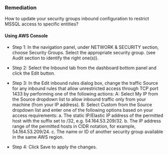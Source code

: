 ### Remediation

How to update your security groups inbound configuration to restrict MSSQL access to specific entities?

#### Using AWS Console

- Step 1: In the navigation panel, under NETWORK & SECURITY section, choose Security Groups. Select the appropriate security group.
  (see Audit section to identify the right one(s)).

- Step 2: Select the Inbound tab from the dashboard bottom panel and click the Edit button.

- Step 3: In the Edit inbound rules dialog box, change the traffic Source for any inbound rules that allow unrestricted access through TCP port 1433 by performing one of the following actions:
  A: Select My IP from the Source dropdown list to allow inbound traffic only from your machine (from your IP address).
  B: Select Custom from the Source dropdown list and enter one of the following options based on your access requirements:
  a. The static IP/Elastic IP address of the permitted host with the suffix set to /32, e.g. 54.164.53.209/32.
  b. The IP address range of the permitted hosts in CIDR notation, for example, 54.164.53.209/24.
  c. The name or ID of another security group available in the same AWS region.

- Step 4: Click Save to apply the changes.
